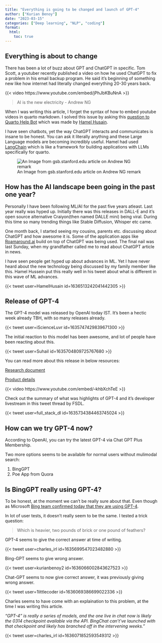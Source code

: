 ```yaml
---
title: "Everything is going to be changed and launch of GPT-4"
author: ["Kurian Benoy"]
date: "2023-03-15"
categories: ["Deep learning", "NLP", "coding"]
format:
  html:
    toc: true
---
```


## Everything is about to change

There has been a lot of buzz about GPT and ChatGPT in specific. Tom Scott,
a youtuber recently published a video on how he used ChatGPT to fix a problem
in his email backup program. He said it's beginning of something new like
how internet had literally changed everything 20-30 years back.

{{< video https://www.youtube.com/embed/jPhJbKBuNnA >}}

> AI is the new electricity
> - Andrew NG

When I was writing this article, I forget the syntax of how to embed youtube videos in quarto
markdown. I solved this issue by asking this [question to  Quarto Help Bot](https://quarto-bot.onrender.com/) which was made by [Hamel Husain](https://hamel.dev/).

I have seen chatbots, yet the way ChatGPT interacts and communicates is insane to be
honest. You can ask it literally anything and these Large Language models are becoming incredibly
useful. Hamel had used [LangChain](https://github.com/hwchase17/langchain/) which is like
a framework for building applications with LLMs specifically for quarto.

![An Image from gsb.stanford.edu article on Andrew NG remark](https://www.gsb.stanford.edu/sites/default/files/styles/1630x_variable_tinypng/public/resources/ng-ai-1630_1.jpg.webp?itok=9_DYUOPs)

## How has the AI landscape been going in the past one year?

Personally I have been following ML/AI for the past five years atleast. Last
year really was hyped up. Initially there was this releases in DALL-E and it's
open source alternative Craiyon(then named DALLE mini) being viral. During this
time so many trending things like Stable Diffusion, Whisper etc came.

One month back, I started seeing my cousins, parents etc. discussing about
ChatGPT and how awesome it is. Some of the application apps like [Roamaround.ai](https://www.roamaround.io)
build on top of ChatGPT was being used. The final nail was last Sunday, when my grandfather called
me to read about ChatGPT article in news.

I have seen people get hyped up about advances in ML. Yet I have never heard about the 
new technology being discussed by my family member like this. Hamel Hussein put this really well in his tweet about 
what is different in this wave of ML advances.

{{< tweet user=HamelHusain id=1636513242041442305 >}}


## Release of GPT-4

The GPT-4 model was released by OpenAI today IST. It's been a hectic week already TBH, with
so many releases already.

{{< tweet user=iScienceLuvr id=1635747429839671300 >}}

The initial reaction to this model has been awesome, and lot of people have been reacting
about this.

{{< tweet user=Suhail id=1635704809725767680 >}}

You can read more about this release in below resources:

[Research document](https://openai.com/research/gpt-4)

[Product details](https://openai.com/product/gpt-4)

{{< video https://www.youtube.com/embed/--khbXchTeE >}}

Check out the summary of what was highlights of GPT-4 and it's developer livestream in this tweet
thread by FSDL.

{{< tweet user=full_stack_dl id=1635734384463745024 >}}

## How can we try GPT-4 now?

According to OpenAI, you can try the latest GPT-4 via Chat GPT Plus Membership.

Two more options seems to be available for normal users without mulimodal search:

1. BingGPT
2. Poe App from Quora

## Is BingGPT really using  GPT-4?

To be honest, at the moment we can't be really sure about that. Even though as
Microsoft [Bing team confirmed today that they are using GPT-4](https://blogs.bing.com/search/march_2023/Confirmed-the-new-Bing-runs-on-OpenAI%E2%80%99s-GPT-4).

In lot of user tests, it doesn't really seem to be the same. I tested a trick question:

> Which is heavier, two pounds of brick or one pound of feathers?

GPT-4 seems to give the correct answer at time of writing.

{{< tweet user=charles_irl id=1635699547023482880 >}}

Bing-GPT seems to give wrong answer.

{{< tweet user=kurianbenoy2 id=1636066002843627523 >}}

Chat-GPT seems to now give correct answer, it was previously giving wrong answer.

{{< tweet user=1littlecoder id=1636069386699022336 >}}

Charles seems to have come with an explaination to this problem, at the time I was writing this article.

*"GPT-4" is really a series of models, and the one live in chat now is likely the 0314 checkpoint available via the API. BingChat can't've launched with that checkpoint and likely has branched off in the intervening weeks."*

{{< tweet user=charles_irl id=1636071852593549312 >}}

